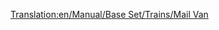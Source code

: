 [[Translation:en/Manual/Base Set/Trains/Mail Van]]
{{fr/Wagon|Nom=Wagon de courrier
|Coût=1 335£ (2 670$)
|Poids=21 / 28 t
|Image= [[File:en/Mailvan.png]] [[File:en/Mailvanx.png]]
|Capacité=30 sacs de courrier
|MonoCoût="
|MonoPoids=21 / 29 t
|MonoCapacité=35 sacs de courrier
|MagCoût="
|MagPoids=21 / 30 t
|MagCapacité=37 sacs de courrier
|Description=C'est un simple fourgon qui transporte du courrier.
}}